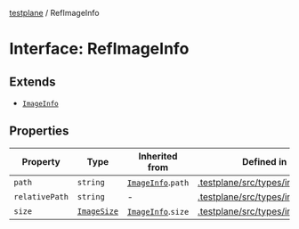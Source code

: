 [testplane](../README.mdx) / RefImageInfo

# Interface: RefImageInfo

## Extends

- [`ImageInfo`](ImageInfo.mdx)

## Properties

| Property | Type | Inherited from | Defined in |
| ------ | ------ | ------ | ------ |
| `path` | `string` | [`ImageInfo`](ImageInfo.mdx).`path` | [.testplane/src/types/index.ts:63](https://github.com/gemini-testing/testplane/blob/57d0b182c37e21d8bdf52acbb137a028841767af/src/types/index.ts#L63) |
| `relativePath` | `string` | - | [.testplane/src/types/index.ts:68](https://github.com/gemini-testing/testplane/blob/57d0b182c37e21d8bdf52acbb137a028841767af/src/types/index.ts#L68) |
| `size` | [`ImageSize`](ImageSize.mdx) | [`ImageInfo`](ImageInfo.mdx).`size` | [.testplane/src/types/index.ts:64](https://github.com/gemini-testing/testplane/blob/57d0b182c37e21d8bdf52acbb137a028841767af/src/types/index.ts#L64) |
